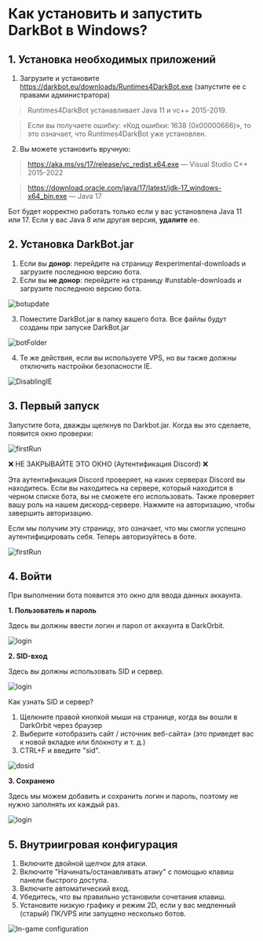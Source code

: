 # Как установить и запустить DarkBot в Windows?

## 1. Установка необходимых приложений
1. Загрузите и установите https://darkbot.eu/downloads/Runtimes4DarkBot.exe (запустите ее с правами администратора)

> Runtimes4DarkBot устанавливает Java 11 и vc++ 2015-2019.

> Если вы получаете ошибку: «Код ошибки: 1638 (0x00000666)», то это означает, что Runtimes4DarkBot уже установлен.

2. Вы можете установить вручную:
> https://aka.ms/vs/17/release/vc_redist.x64.exe — Visual Studio C++ 2015-2022

> https://download.oracle.com/java/17/latest/jdk-17_windows-x64_bin.exe — Java 17

Бот будет корректно работать только если у вас установлена Java 11 или 17. Если у вас Java 8 или другая версия, **удалите** ее.

## 2. Установка DarkBot.jar
1. Если вы **донор**: перейдите на страницу #experimental-downloads и загрузите последнюю версию бота.
2. Если вы **не донор**: перейдите на страницу #unstable-downloads и загрузите последнюю версию бота.

![botupdate](public/botupdate.png)

3. Поместите DarkBot.jar в папку вашего бота. Все файлы будут созданы при запуске DarkBot.jar

![botFolder](public/botFolder.png)

4. Те же действия, если вы используете VPS, но вы также должны отключить настройки безопасности IE.

![DisablingIE](public/vps_ieDisable.png)

## 3. Первый запуск

Запустите бота, дважды щелкнув по Darkbot.jar. Когда вы это сделаете, появится окно проверки:

![firstRun](public/discordAuth.png)

❌ НЕ ЗАКРЫВАЙТЕ ЭТО ОКНО (Аутентификация Discord) ❌

Эта аутентификация Discord проверяет, на каких серверах Discord вы находитесь. Если вы находитесь на сервере, который находится в черном списке бота, вы не сможете его использовать.
Также проверяет вашу роль на нашем дискорд-сервере. Нажмите на авторизацию, чтобы завершить авторизацию.

Если мы получим эту страницу, это означает, что мы смогли успешно аутентифицировать себя.
Теперь авторизуйтесь в боте.

![firstRun](public/discordAuth2.png)

## 4. Войти

При выполнении бота появится это окно для ввода данных аккаунта.

**1. Пользователь и пароль**

Здесь вы должны ввести логин и парол от аккаунта в DarkOrbit.

![login](public/login1.png)

**2. SID-вход**

Здесь вы должны использовать SID и сервер.

![login](public/login2.png)

Как узнать SID и сервер?
1. Щелкните правой кнопкой мыши на странице, когда вы вошли в DarkOrbit через браузер
2. Выберите «отобразить сайт / источник веб-сайта» (это приведет вас к новой вкладке или блокноту и т. д.)
3. CTRL+F и введите "sid".

![dosid](public/dosid.png)

**3. Сохранено**

Здесь мы можем добавить и сохранить логин и пароль, поэтому не нужно заполнять их каждый раз.

![login](public/login3.png)

## 5. Внутриигровая конфигурация
  1. Включите двойной щелчок для атаки.
  2. Включите "Начинать/останавливать атаку" с помощью клавиш панели быстрого доступа.
  3. Включите автоматический вход.
  4. Убедитесь, что вы правильно установили сочетания клавиш.
  5. Установите низкую графику и режим 2D, если у вас медленный (старый) ПК/VPS или запущено несколько ботов.

![In-game configuration](public/ingameConf.png)